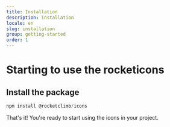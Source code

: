 ```yaml
---
title: Installation
description: installation
locale: en
slug: installation
group: getting-started
order: 1
---
```


# Starting to use the <span className="text-sky-500"><span className="font-light">rocket</span><span className="font-semibold">icons</span></span>

## Install the package

```javascript
npm install @rocketclimb/icons
```

That's it! You're ready to start using the icons in your project.
